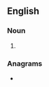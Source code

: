 ==English==

===Noun===
{{head|en|noun plural form}}

# {{plural of|solicitor|lang=en}}

===Anagrams===
* {{anagrams|en|os clitoris}}